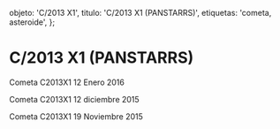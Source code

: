 
  objeto: 'C/2013 X1',
  titulo: 'C/2013 X1 (PANSTARRS)',
  etiquetas: 'cometa, asteroide',
};

# C/2013 X1 (PANSTARRS)

<Imagen
  src="registro/c2013-x1_20160112_4_c2013x1_20160112_i88.jpg"
  fecha="20160112"
/>

Cometa C2013X1 12 Enero 2016

<Imagen
  src="registro/c2013-x1_20151212_3_2013x1_20151212_i88.jpg"
  fecha="20151212"
/>

<Imagen
  src="registro/c2013-x1_20151212_2_2013x1rgb_20151212_i88.jpg"
  fecha="20151212"
/>

Cometa C2013X1 12 diciembre 2015

<Imagen
  src="registro/c2013-x1_20151119_1_2013x1_20151119_i88.jpg"
  fecha="20151119"
/>

Cometa C2013X1 19 Noviembre 2015